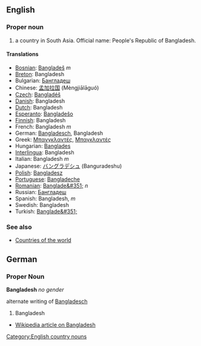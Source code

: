 ==English==

===Proper noun===

# a country in South Asia. Official name: People's Republic of Bangladesh.

====Translations====
*[[Bosnian]]: [[Bangladeš]] ''m''
*[[Breton]]: Bangladesh
*Bulgarian: [[Бангладеш]]
*Chinese: [[孟加拉国]] (Mèngjiālāguó)
*[[Czech]]: [[Bangladéš]]
*[[Danish]]: Bangladesh
*[[Dutch]]: Bangladesh
*[[Esperanto]]: [[Bangladeŝo]]
*[[Finnish]]: Bangladesh
*French: Bangladesh ''m''
*German: [[Bangladesch]], Bangladesh
*Greek: [[Μπανγκλαντές]], [[Μπαγκλαντές]]
*Hungarian: [[Banglades]]
*[[Interlingua]]: Bangladesh
*Italian: Bangladesh ''m''
*Japanese: [[バングラデシュ]] (Banguradeshu)
*[[Polish]]: [[Bangladesz]]
*[[Portuguese]]: [[Bangladeche]]
*[[Romanian]]: [[Banglade&#351;]] ''n''
*Russian: [[Бангладеш]]
*Spanish: Bangladesh, ''m''
*Swedish: Bangladesh
*Turkish: [[Banglade&#351;]]


===See also===

*[[Countries of the world]]

==German==
===Proper Noun===
'''Bangladesh''' ''no gender''

alternate writing of [[Bangladesch]]

# Bangladesh

*[[w:Bangladesh|Wikipedia article on Bangladesh]]
[[Category:English country nouns]]